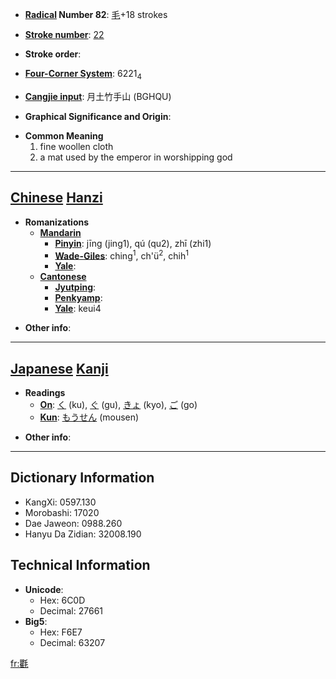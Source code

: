 * '''[[Wiktionary:Chinese radical index| Radical]] Number 82''': [[Wiktionary:Chinese radical index 毛|毛]]+18 strokes

* '''[[Wiktionary:Chinese total strokes index|Stroke number]]''': [[Wiktionary:Chinese total strokes index 22|22]]

* '''Stroke order''': 

* '''[[Wiktionary:Chinese four corner index|Four-Corner System]]''': 6221<sub>4</sub>

* '''[[Wiktionary:Chinese Cangjie index|Cangjie input]]''': 月土竹手山 (BGHQU)

* '''Graphical Significance and Origin''': 

* '''Common Meaning'''
*#fine woollen cloth
*# a mat used by the emperor in worshipping god


----

== [[Chinese]] [[Hanzi]] ==

* '''Romanizations'''
** '''[[Mandarin]]'''
*** '''[[Pinyin]]''': jīng (jing1), qú (qu2), zhī (zhi1)
*** '''[[Wade-Giles]]''': ching<sup>1</sup>, ch'ü<sup>2</sup>, chih<sup>1</sup>
*** '''[[Yale]]''': 
** '''[[Cantonese]]'''
*** '''[[Jyutping]]''':
*** '''[[Penkyamp]]''': 
*** '''[[Yale]]''': keui4

* '''Other info''': 

----

== [[Japanese]] [[Kanji]] ==

* '''Readings'''
** '''[[On]]''': [[く]] (ku), [[ぐ]] (gu), [[きょ]] (kyo), [[ご]] (go)
** '''[[Kun]]''': [[もうせん]] (mousen)

* '''Other info''':  

----

== Dictionary Information ==

* KangXi: 0597.130
* Morobashi: 17020
* Dae Jaweon: 0988.260
* Hanyu Da Zidian: 32008.190

== Technical Information ==

* '''Unicode''':
** Hex: 6C0D
** Decimal: 27661
* '''Big5''':
** Hex: F6E7
** Decimal: 63207

[[fr:氍]]